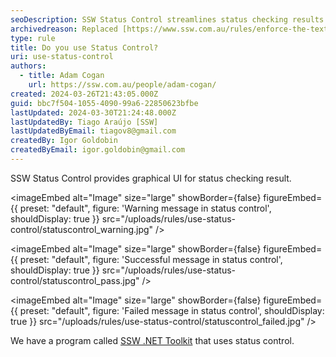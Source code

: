 ```yaml
---
seoDescription: SSW Status Control streamlines status checking results with intuitive graphics.
archivedreason: Replaced [https://www.ssw.com.au/rules/enforce-the-text-meaning-with-icons-and-emojis](/enforce-the-text-meaning-with-icons-and-emojis)
type: rule
title: Do you use Status Control?
uri: use-status-control
authors:
  - title: Adam Cogan
    url: https://ssw.com.au/people/adam-cogan/
created: 2024-03-26T21:43:05.000Z
guid: bbc7f504-1055-4090-99a6-22850623bfbe
lastUpdated: 2024-03-30T21:24:48.000Z
lastUpdatedBy: Tiago Araújo [SSW]
lastUpdatedByEmail: tiagov8@gmail.com
createdBy: Igor Goldobin
createdByEmail: igor.goldobin@gmail.com
---
```


SSW Status Control provides graphical UI for status checking result.

<imageEmbed
  alt="Image"
  size="large"
  showBorder={false}
  figureEmbed={{
    preset: "default",
    figure: 'Warning message in status control',
    shouldDisplay: true
  }}
  src="/uploads/rules/use-status-control/statuscontrol_warning.jpg"
/>


<imageEmbed
  alt="Image"
  size="large"
  showBorder={false}
  figureEmbed={{
    preset: "default",
    figure: 'Successful message in status control',
    shouldDisplay: true
  }}
  src="/uploads/rules/use-status-control/statuscontrol_pass.jpg"
/>


<imageEmbed
  alt="Image"
  size="large"
  showBorder={false}
  figureEmbed={{
    preset: "default",
    figure: 'Failed message in status control',
    shouldDisplay: true
  }}
  src="/uploads/rules/use-status-control/statuscontrol_failed.jpg"
/>

We have a program called [SSW .NET Toolkit](https://ssw.com.au/ssw/NETToolkit/) that uses status control.
